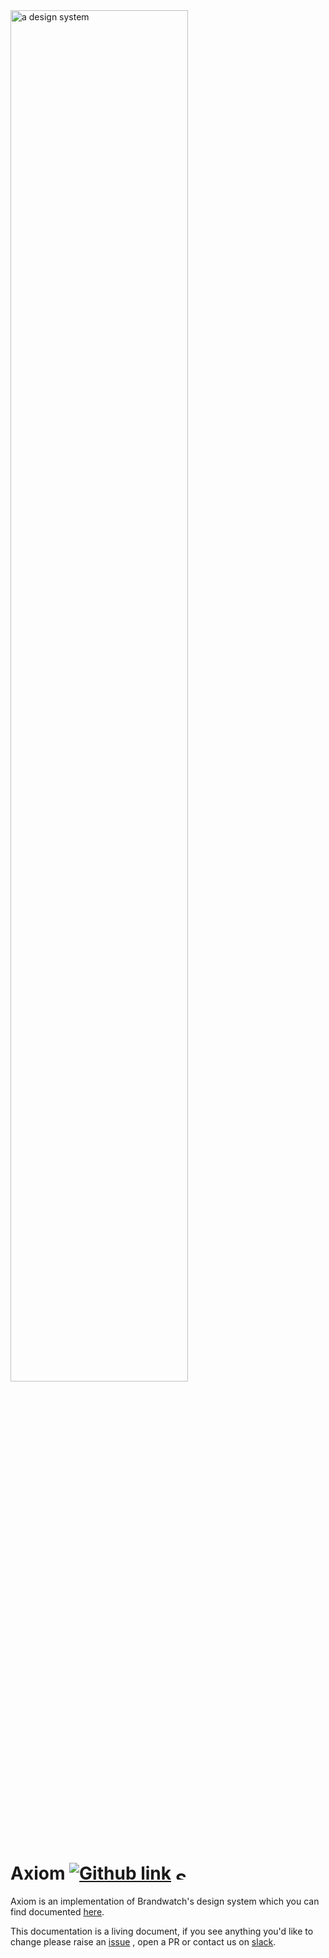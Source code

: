 
<Meta title="Introduction/docs" />

<img src="design-systems-image.jpg" alt="a design system" width="75%"/>

# Axiom [![Github link](mark-github.svg)](https://github.com/BrandwatchLtd/axiom-react) [<img src="slack-1.svg" alt="Slack link" width="16"/>](slack://channel?team=T024F4VR4&id=C4D4UEJRH)

Axiom is an implementation of Brandwatch's design system which you can find documented [here](https://gallery.io/projects/MCHbtQVoQ2HCZWJoeSrzl9FQ).

This documentation is a living document, if you see anything you'd like to change please raise an 
[issue](https://github.com/BrandwatchLtd/axiom-react/issues) , open a PR or contact us on [slack](slack://channel?team=T024F4VR4&id=C4D4UEJRH).
